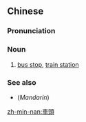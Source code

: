 {{also|车头}}
==Chinese==
{{zh-forms|s=车头}}

===Pronunciation===
{{zh-pron
|m=chētóu
|c=ce1 tau4
|mn=chhia-thâu
|cat=n
}}

===Noun===
{{zh-noun}}

# {{lb|zh|Min Nan}} [[bus stop]], [[train station]]

===See also===
* (''Mandarin'') {{zh-l|車站}}

[[zh-min-nan:車頭]]